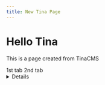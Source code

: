 ```yaml
---
title: New Tina Page
---
```


# Hello Tina

This is a page created from TinaCMS

<Tabs>
  <TabItem label="New Tab" value="tab">
    1st tab
  </TabItem>

  <TabItem label="New Tab" value="tab">
    2nd tab
  </TabItem>
</Tabs>

<Details summary="Detail Test">
  Detail Content
</Details>

<TinaTable>
  <TinaTableRow items={[{ label: "Section" }]} />
</TinaTable>
